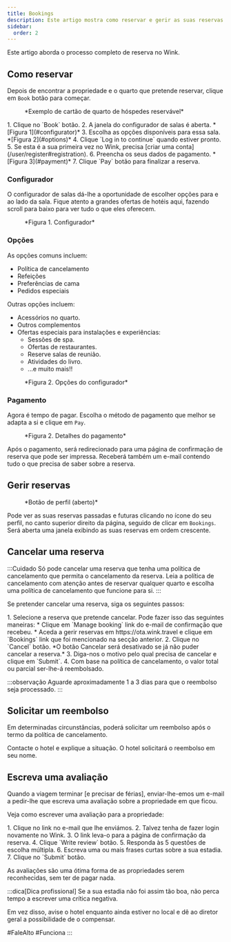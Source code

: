 ```yaml
---
title: Bookings
description: Este artigo mostra como reservar e gerir as suas reservas no Wink
sidebar:
  order: 2
---
```


Este artigo aborda o processo completo de reserva no Wink.

## Como reservar

Depois de encontrar a propriedade e o quarto que pretende reservar, clique em `Book` botão para começar.

<figure>
  <CloudinaryImage width="350" height="819" resize="scale" quality="best" alt="Cartão de quarto de hóspedes reservável" src="academy/guest-room-card" errorImage="noimage_opaque_nyrtl0.png" />

  <figcaption>*Exemplo de cartão de quarto de hóspedes reservável*</figcaption>
</figure>


<Steps>
  1. Clique no `Book` botão.
  2. A janela do configurador de salas é aberta. *[Figura 1](#configurator)*
  3. Escolha as opções disponíveis para essa sala. *[Figura 2](#options)*
  4. Clique `Log in to continue` quando estiver pronto.
  5. Se esta é a sua primeira vez no Wink, precisa [criar uma conta](/user/register#registration).
  6. Preencha os seus dados de pagamento. *[Figura 3](#payment)*
  7. Clique `Pay` botão para finalizar a reserva.
</Steps>


### Configurador

O configurador de salas dá-lhe a oportunidade de escolher opções para e ao lado da sala.
Fique atento a grandes ofertas de hotéis aqui, fazendo scroll para baixo para ver tudo o que eles oferecem.

<figure>
  <CloudinaryImage width="700" height="1176" resize="scale" quality="best" alt="Configurador de salas" src="academy/room-configurator-1" errorImage="noimage_opaque_nyrtl0.png" />

  <figcaption>*Figura 1. Configurador*</figcaption>
</figure>


### Opções

As opções comuns incluem:

* Política de cancelamento
* Refeições
* Preferências de cama
* Pedidos especiais

Outras opções incluem:

* Acessórios no quarto.
* Outros complementos
* Ofertas especiais para instalações e experiências:
  * Sessões de spa.
  * Ofertas de restaurantes.
  * Reserve salas de reunião.
  * Atividades do livro.
  * ...e muito mais!!

<figure>
  <CloudinaryImage width="700" height="1176" resize="scale" quality="best" alt="Configurador de salas" src="academy/room-configurator-2" errorImage="noimage_opaque_nyrtl0.png" />

  <figcaption>*Figura 2. Opções do configurador*</figcaption>
</figure>


### Pagamento

Agora é tempo de pagar. Escolha o método de pagamento que melhor se adapta a si e clique em `Pay`.

<figure>
  <CloudinaryImage width="700" height="1141" resize="scale" quality="best" alt="Detalhes do pagamento" src="academy/payment-modal" errorImage="noimage_opaque_nyrtl0.png" />

  <figcaption>*Figura 2. Detalhes do pagamento*</figcaption>
</figure>


Após o pagamento, será redirecionado para uma página de confirmação de reserva que pode ser impressa.
Receberá também um e-mail contendo tudo o que precisa de saber sobre a reserva.

## Gerir reservas

<figure>
  <CloudinaryImage width="350" height="404" resize="scale" quality="best" alt="Botão de conta quando autenticado" src="academy/account-button-auth-open" errorImage="noimage_opaque_nyrtl0.png" />

  <figcaption>*Botão de perfil (aberto)*</figcaption>
</figure>


Pode ver as suas reservas passadas e futuras clicando no ícone do seu perfil, no canto superior direito da página, seguido de clicar em `Bookings`.
Será aberta uma janela exibindo as suas reservas em ordem crescente.

## Cancelar uma reserva

:::Cuidado
Só pode cancelar uma reserva que tenha uma política de cancelamento que permita o cancelamento da reserva. Leia a política de cancelamento com atenção antes de reservar qualquer quarto e escolha uma política de cancelamento que funcione para si.
:::

Se pretender cancelar uma reserva, siga os seguintes passos:

<Steps>
  1. Selecione a reserva que pretende cancelar. Pode fazer isso das seguintes maneiras:
     * Clique em `Manage booking` link do e-mail de confirmação que recebeu.
     * Aceda a gerir reservas em https://ota.wink.travel e clique em `Bookings` link que foi mencionado na secção anterior.
  2. Clique no `Cancel` botão. *O botão Cancelar será desativado se já não puder cancelar a reserva.*
  3. Diga-nos o motivo pelo qual precisa de cancelar e clique em `Submit`.
  4. Com base na política de cancelamento, o valor total ou parcial ser-lhe-á reembolsado.
</Steps>


:::observação
Aguarde aproximadamente 1 a 3 dias para que o reembolso seja processado.
:::

## Solicitar um reembolso

Em determinadas circunstâncias, poderá solicitar um reembolso após o termo da política de cancelamento.

Contacte o hotel e explique a situação. O hotel solicitará o reembolso em seu nome.

## Escreva uma avaliação

Quando a viagem terminar \[e precisar de férias], enviar-lhe-emos um e-mail a pedir-lhe que escreva uma avaliação sobre a propriedade em que ficou.

Veja como escrever uma avaliação para a propriedade:

<Steps>
  1. Clique no link no e-mail que lhe enviámos.
  2. Talvez tenha de fazer login novamente no Wink.
  3. O link leva-o para a página de confirmação da reserva.
  4. Clique `Write review` botão.
  5. Responda às 5 questões de escolha múltipla.
  6. Escreva uma ou mais frases curtas sobre a sua estadia.
  7. Clique no `Submit` botão.
</Steps>


As avaliações são uma ótima forma de as propriedades serem reconhecidas, sem ter de pagar nada.

:::dica\[Dica profissional]
Se a sua estadia não foi assim tão boa, não perca tempo a escrever uma crítica negativa.

Em vez disso, avise o hotel enquanto ainda estiver no local e dê ao diretor geral a possibilidade de o compensar.

\#FaleAlto #Funciona
:::


